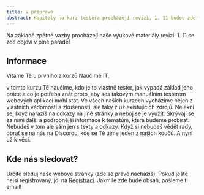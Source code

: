 ```yaml
---
title: V přípravě
abstract: Kapitoly na kurz testera procházejí revizí, 1. 11 budou zde!
---
```



Na základě zpětné vazby procházejí naše výukové materiály revizí. 1. 11 se zde objeví v plné parádě!

## Informace

Vítáme Tě u prvního z kurzů Nauč mě IT,

v tomto kurzu Tě naučíme, kdo je to vlastně tester, jak vypadá základ jeho práce a co je potřeba znát proto, aby ses takovým manuálním testerem webových aplikací mohl stát.
Ve všech našich kurzech vycházíme nejen z vlastních vědomostí a zkušeností, ale taky z už existujících zdrojů. Nelekni se, když narazíš na odkazy na jiné stránky a neboj se je využít. Skrývají se za nimi další a podrobnější informace k tématům, která budeme probírat.
Nebudeš v tom ale sám jen s texty a odkazy. Když si nebudeš vědět rady, obrať se na nás na Discordu, kde se Tě ujme jeden z našich koučů. A nyní už k věci.

## Kde nás sledovat?

Určitě sleduj naše webové stránky (zde se právě nacházíš). Pokud ještě nejsi registrovaný, jdi na [Registraci](/sign). Jakmile zde bude obsah, pošleme ti email!

<div className='flex flex-row gap-6 mt-4'>
    <FacebookBtn href='https://www.facebook.com/NaucMeIT' label='Facebook stránka - Nauč mě IT' />
    <LinkedInBtn href='https://www.linkedin.com/company/nauc-me-it/' label='LinkedIn stránka - Nauč mě IT' />
</div>
